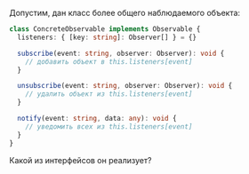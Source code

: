 Допустим, дан класс более общего наблюдаемого объекта:
```ts
class ConcreteObservable implements Observable {
  listeners: { [key: string]: Observer[] } = {}

  subscribe(event: string, observer: Observer): void {
    // добавить объект в this.listeners[event]
  }

  unsubscribe(event: string, observer: Observer): void {
    // удалить объект из this.listeners[event]
  }

  notify(event: string, data: any): void {
    // уведомить всех из this.listeners[event]
  }
}
```
Какой из интерфейсов он реализует?

